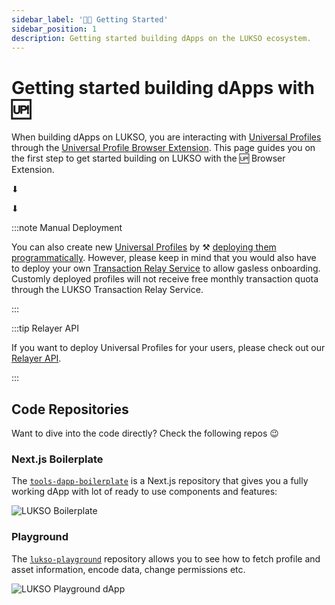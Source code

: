 ```yaml
---
sidebar_label: '👋🏻 Getting Started'
sidebar_position: 1
description: Getting started building dApps on the LUKSO ecosystem.
---
```



# Getting started building dApps with 🆙

When building dApps on LUKSO, you are interacting with [Universal Profiles](../../standards/universal-profile/introduction.md) through the [Universal Profile Browser Extension](https://chromewebstore.google.com/detail/universal-profiles/abpickdkkbnbcoepogfhkhennhfhehfn). This page guides you on the first step to get started building on LUKSO with the 🆙 Browser Extension.

<div style={{ display: 'flex', justifyContent: 'center', marginTop: '2em' }}>
  <CallToActionButton
    color="white"
    target="_blank"
    link="/install-up-browser-extension"
    text="1 - Installing the Universal Profile Browser Extension 🧩"
  />
</div>

<div
  style={{
    display: 'flex',
    justifyContent: 'center',
    fontSize: '3em',
  }}
>
  <p style={{ marginBottom: 0 }}>⬇</p>
</div>

<div
  style={{
    display: 'flex',
    justifyContent: 'center',
  }}
>
  <CallToActionButton
    color="white"
    target="_blank"
    link="https://my.universalprofile.cloud"
    text="2 - Create your Universal Profile 🆙"
  />
</div>

<div
  style={{
    display: 'flex',
    justifyContent: 'center',
    fontSize: '3em',
  }}
>
  <p style={{ marginBottom: 0 }}>⬇</p>
</div>

<div style={{ display: 'flex', justifyContent: 'center' }}>
  <CallToActionButton
    color="white"
    link="/tutorials/universal-profile/connect-profile"
    text="3 - Get started building! 🫡"
  />
</div>

:::note Manual Deployment

You can also create new [Universal Profiles](../../standards/universal-profile/introduction.md) by ⚒️ [deploying them programmatically](../../learn/expert-guides/universal-profile/create-profile.md). However, please keep in mind that you would also have to deploy your own [Transaction Relay Service](../../standards/relayer-api.md) to allow gasless onboarding. Customly deployed profiles will not receive free monthly transaction quota through the LUKSO Transaction Relay Service.

:::

:::tip Relayer API

If you want to deploy Universal Profiles for your users, please check out our [Relayer API](../../tools/relayer-developer.md).

:::

## Code Repositories

Want to dive into the code directly? Check the following repos 😉

### Next.js Boilerplate

The [`tools-dapp-boilerplate`](https://github.com/lukso-network/tools-dapp-boilerplate) is a Next.js repository that gives you a fully working dApp with lot of ready to use components and features:

<div style={{textAlign: 'center'}}>

<img
  src="https://github.com/lukso-network/tools-dapp-boilerplate/raw/main/img/front_page.png"
  alt="LUKSO Boilerplate"
/>

</div>

### Playground

The [`lukso-playground`](https://github.com/lukso-network/lukso-playground) repository allows you to see how to fetch profile and asset information, encode data, change permissions etc.

<div style={{textAlign: 'center'}}>

<img src="/img/guides/playground_dapp.png" alt="LUKSO Playground dApp" />

</div>
